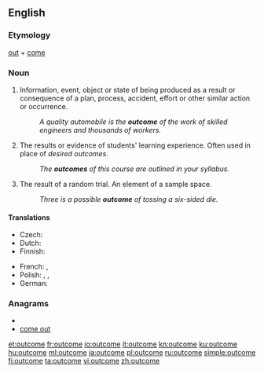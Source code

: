 {{wikipedia}}
==English==

===Etymology===
[[out]] + [[come]]

===Noun===
{{en-noun}}

# Information, event, object or state of being produced as a result or consequence of a plan, process, accident, effort or other similar action or occurrence.
#: ''A quality automobile is the '''outcome''' of the work of skilled engineers and thousands of workers.''
# {{context|education}} The results or evidence of students' learning experience. Often used in place of ''desired outcomes''.
#: ''The '''outcomes''' of this course are outlined in your syllabus.''
# {{context|probability theory}} The result of a random trial. An element of a sample space.
#: ''Three is a possible '''outcome''' of tossing a six-sided die.''

====Translations====
{{trans-top|result}}
* Czech: {{t+|cs|výsledek|m}}
* Dutch: {{t|nl|resultaat|n}}
* Finnish: {{t+|fi|tulos}}
{{trans-mid}}
* French: {{t+|fr|issue|f}}, {{t+|fr|résultat|m}}
* Polish: {{t+|pl|rezultat}},  {{t+|pl|wynik}},
* German: {{t+|de|Ergebnis|n}} 
{{trans-bottom}}

===Anagrams===
* {{alphagram|cemootu}}
* [[come out#English|come out]]

[[et:outcome]]
[[fr:outcome]]
[[io:outcome]]
[[it:outcome]]
[[kn:outcome]]
[[ku:outcome]]
[[hu:outcome]]
[[ml:outcome]]
[[ja:outcome]]
[[pl:outcome]]
[[ru:outcome]]
[[simple:outcome]]
[[fi:outcome]]
[[ta:outcome]]
[[vi:outcome]]
[[zh:outcome]]
